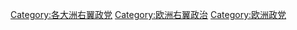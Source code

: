 [[Category:各大洲右翼政党|Category:各大洲右翼政党]]
[[Category:欧洲右翼政治|Category:欧洲右翼政治]]
[[Category:欧洲政党|Category:欧洲政党]]